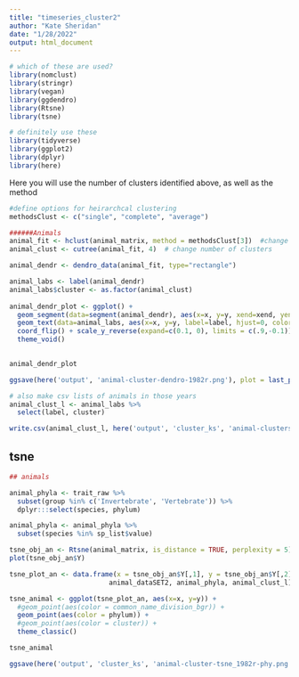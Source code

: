 ```yaml
---
title: "timeseries_cluster2"
author: "Kate Sheridan"
date: "1/28/2022"
output: html_document
---
```


```r
# which of these are used?
library(nomclust) 
library(stringr)
library(vegan)
library(ggdendro)
library(Rtsne)
library(tsne)

# definitely use these
library(tidyverse)
library(ggplot2)
library(dplyr)
library(here)
```

Here you will use the number of clusters identified above, as well as the method

```r
#define options for heirarchcal clustering 
methodsClust <- c("single", "complete", "average")

######Animals
animal_fit <- hclust(animal_matrix, method = methodsClust[3])  #change cluster method
animal_clust <- cutree(animal_fit, 4)  # change number of clusters

animal_dendr <- dendro_data(animal_fit, type="rectangle") 

animal_labs <- label(animal_dendr)
animal_labs$cluster <- as.factor(animal_clust)
  
animal_dendr_plot <- ggplot() +
  geom_segment(data=segment(animal_dendr), aes(x=x, y=y, xend=xend, yend=yend)) +
  geom_text(data=animal_labs, aes(x=x, y=y, label=label, hjust=0, color = cluster), size=2) +
  coord_flip() + scale_y_reverse(expand=c(0.1, 0), limits = c(.9,-0.1)) +
  theme_void()
  

animal_dendr_plot

ggsave(here('output', 'animal-cluster-dendro-1982r.png'), plot = last_plot())

# also make csv lists of animals in those years
animal_clust_l <- animal_labs %>%
  select(label, cluster)

write.csv(animal_clust_l, here('output', 'cluster_ks', 'animal-clusters-1982r.csv'))
```

## tsne

```r
## animals

animal_phyla <- trait_raw %>%
  subset(group %in% c('Invertebrate', 'Vertebrate')) %>%
  dplyr:::select(species, phylum)

animal_phyla <- animal_phyla %>%
  subset(species %in% sp_list$value)

tsne_obj_an <- Rtsne(animal_matrix, is_distance = TRUE, perplexity = 5)
plot(tsne_obj_an$Y)

tsne_plot_an <- data.frame(x = tsne_obj_an$Y[,1], y = tsne_obj_an$Y[,2], 
                         animal_dataSET2, animal_phyla, animal_clust_l)

tsne_animal <- ggplot(tsne_plot_an, aes(x=x, y=y)) + 
  #geom_point(aes(color = common_name_division_bgr)) +
  geom_point(aes(color = phylum)) +
  #geom_point(aes(color = cluster)) +
  theme_classic()

tsne_animal

ggsave(here('output', 'cluster_ks', 'animal-cluster-tsne_1982r-phy.png'), plot = last_plot())

```
